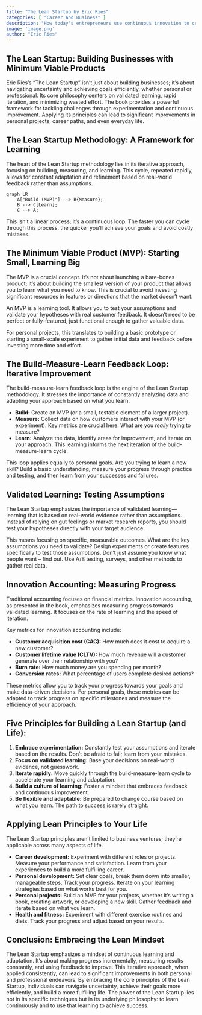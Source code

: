 ```yaml
---
title: "The Lean Startup by Eric Ries"
categories: [ "Career And Business" ]
description: "How today's entrepreneurs use continuous innovation to create successful businesses"
image: 'image.png'
author: "Eric Ries"
---
```

## The Lean Startup: Building Businesses with Minimum Viable Products

Eric Ries's "The Lean Startup" isn't just about building businesses; it's about navigating uncertainty and achieving goals efficiently, whether personal or professional.  Its core philosophy centers on validated learning, rapid iteration, and minimizing wasted effort. The book provides a powerful framework for tackling challenges through experimentation and continuous improvement.  Applying its principles can lead to significant improvements in personal projects, career paths, and even everyday life.

##  The Lean Startup Methodology: A Framework for Learning

The heart of the Lean Startup methodology lies in its iterative approach, focusing on building, measuring, and learning.  This cycle, repeated rapidly, allows for constant adaptation and refinement based on real-world feedback rather than assumptions.

```mermaid
graph LR
    A["Build (MVP)"] --> B{Measure};
    B --> C[Learn];
    C --> A;
```

This isn't a linear process; it's a continuous loop.  The faster you can cycle through this process, the quicker you'll achieve your goals and avoid costly mistakes.


## The Minimum Viable Product (MVP):  Starting Small, Learning Big

The MVP is a crucial concept. It's not about launching a bare-bones product; it's about building the smallest version of your product that allows you to learn what you need to know.  This is crucial to avoid investing significant resources in features or directions that the market doesn't want.

An MVP is a learning tool. It allows you to test your assumptions and validate your hypotheses with real customer feedback. It doesn't need to be perfect or fully-featured, just functional enough to gather valuable data.

For personal projects, this translates to building a basic prototype or starting a small-scale experiment to gather initial data and feedback before investing more time and effort.


## The Build-Measure-Learn Feedback Loop: Iterative Improvement

The build-measure-learn feedback loop is the engine of the Lean Startup methodology.  It stresses the importance of constantly analyzing data and adapting your approach based on what you learn.


* **Build:** Create an MVP (or a small, testable element of a larger project).
* **Measure:** Collect data on how customers interact with your MVP (or experiment).  Key metrics are crucial here. What are you *really* trying to measure?
* **Learn:** Analyze the data, identify areas for improvement, and iterate on your approach. This learning informs the next iteration of the build-measure-learn cycle.

This loop applies equally to personal goals. Are you trying to learn a new skill? Build a basic understanding, measure your progress through practice and testing, and then learn from your successes and failures.


## Validated Learning:  Testing Assumptions

The Lean Startup emphasizes the importance of validated learning—learning that is based on real-world evidence rather than assumptions. Instead of relying on gut feelings or market research reports, you should test your hypotheses directly with your target audience.


This means focusing on specific, measurable outcomes. What are the key assumptions you need to validate? Design experiments or create features specifically to test those assumptions.  Don't just assume you know what people want – find out.  Use A/B testing, surveys, and other methods to gather real data.


## Innovation Accounting: Measuring Progress

Traditional accounting focuses on financial metrics.  Innovation accounting, as presented in the book, emphasizes measuring progress towards validated learning.  It focuses on the rate of learning and the speed of iteration.

Key metrics for innovation accounting include:

* **Customer acquisition cost (CAC):** How much does it cost to acquire a new customer?
* **Customer lifetime value (CLTV):** How much revenue will a customer generate over their relationship with you?
* **Burn rate:** How much money are you spending per month?
* **Conversion rates:**  What percentage of users complete desired actions?


These metrics allow you to track your progress towards your goals and make data-driven decisions.  For personal goals, these metrics can be adapted to track progress on specific milestones and measure the efficiency of your approach.


## Five Principles for Building a Lean Startup (and Life):

1. **Embrace experimentation:**  Constantly test your assumptions and iterate based on the results.  Don't be afraid to fail; learn from your mistakes.
2. **Focus on validated learning:**  Base your decisions on real-world evidence, not guesswork.
3. **Iterate rapidly:**  Move quickly through the build-measure-learn cycle to accelerate your learning and adaptation.
4. **Build a culture of learning:**  Foster a mindset that embraces feedback and continuous improvement.
5. **Be flexible and adaptable:**  Be prepared to change course based on what you learn.  The path to success is rarely straight.



## Applying Lean Principles to Your Life

The Lean Startup principles aren't limited to business ventures; they're applicable across many aspects of life.


* **Career development:** Experiment with different roles or projects. Measure your performance and satisfaction. Learn from your experiences to build a more fulfilling career.
* **Personal development:** Set clear goals, break them down into smaller, manageable steps.  Track your progress.  Iterate on your learning strategies based on what works best for you.
* **Personal projects:** Build an MVP for your projects, whether it's writing a book, creating artwork, or developing a new skill.  Gather feedback and iterate based on what you learn.
* **Health and fitness:** Experiment with different exercise routines and diets.  Track your progress and adjust based on your results.

##  Conclusion: Embracing the Lean Mindset

The Lean Startup emphasizes a mindset of continuous learning and adaptation. It's about making progress incrementally, measuring results constantly, and using feedback to improve. This iterative approach, when applied consistently, can lead to significant improvements in both personal and professional endeavors. By embracing the core principles of the Lean Startup, individuals can navigate uncertainty, achieve their goals more efficiently, and build a more fulfilling life.  The power of the Lean Startup lies not in its specific techniques but in its underlying philosophy: to learn continuously and to use that learning to achieve success.

